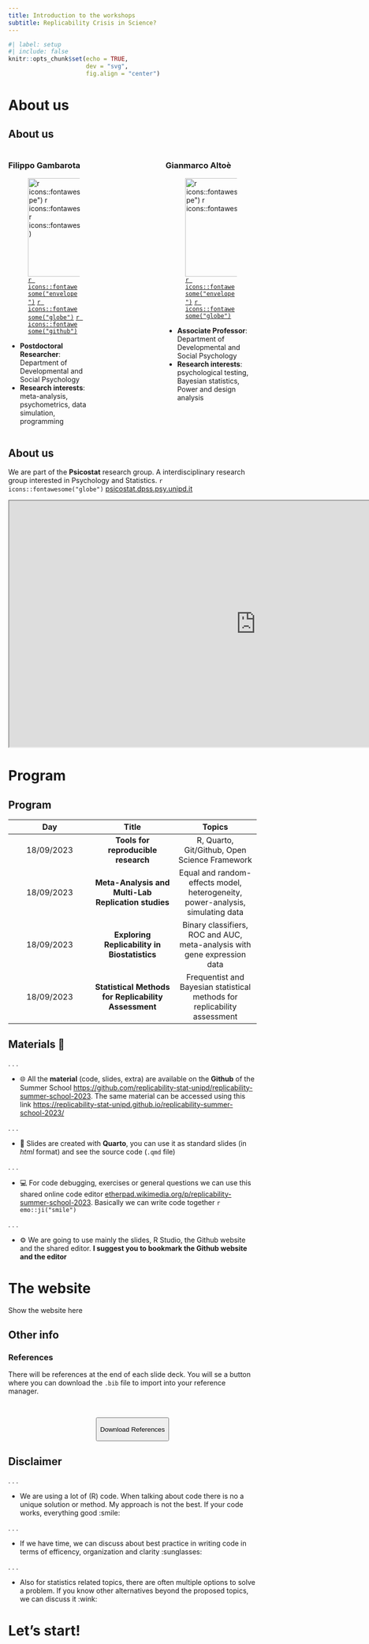 ```yaml
---
title: Introduction to the workshops
subtitle: Replicability Crisis in Science?
---
```


```r
#| label: setup
#| include: false
knitr::opts_chunk$set(echo = TRUE,
                      dev = "svg",
                      fig.align = "center")
```

# About us {.section}

## About us {.about}

:::: {.columns}
::: {.column width='40%'}

### Filippo Gambarota 

![[`r icons::fontawesome("envelope")`](mailto:filippo.gambarota@unipd.it) [`r icons::fontawesome("globe")`](filippogambarota.xyz) [`r icons::fontawesome("github")`](github.com/filippogambarota)  
](img/fg.jpg){width=200 fig-align="center"}

- [**Postdoctoral Researcher**]{.imp}: Department of Developmental and Social Psychology
- **Research interests**: meta-analysis, psychometrics, data simulation, programming

:::
::: {.column width='20%'}
:::
::: {.column width='40%'}

### Gianmarco Altoè

![[`r icons::fontawesome("envelope")`](mailto:gianmarco.altoe@unipd.it) [`r icons::fontawesome("globe")`](https://www.didattica.unipd.it/off/docente/6A8AF57C3282433554D456917489A756) ](img/ga.png){width=200 fig-align="center"}

- [**Associate Professor**]{.imp}: Department of Developmental and Social Psychology
- **Research interests**: psychological testing, Bayesian statistics, Power and design analysis

:::
::::

## About us {.about}

We are part of the **Psicostat** research group. A interdisciplinary research group interested in Psychology and Statistics. `r icons::fontawesome("globe")` [psicostat.dpss.psy.unipd.it](https://psicostat.dpss.psy.unipd.it/)

<center>
<iframe src="https://psicostat.dpss.psy.unipd.it/" style="width:1000px; height:500px"></iframe>
</center>

# Program {.section}

## Program

| Day | Title | Topics |
|:---:|:---:|:---:|
| 18/09/2023 | **Tools for reproducible research** | R, Quarto, Git/Github, Open Science Framework |
| 18/09/2023 | **Meta-Analysis and Multi-Lab Replication studies** | Equal and random-effects model, heterogeneity, power-analysis, simulating data |
| 18/09/2023 | **Exploring Replicability in Biostatistics** | Binary classifiers, ROC and AUC, meta-analysis with gene expression data |
| 18/09/2023 | **Statistical Methods for Replicability Assessment** | Frequentist and Bayesian statistical methods for replicability assessment |

## Materials 📘

. . .

- 🌐 All the **material** (code, slides, extra) are available on the **Github** of the Summer School [https://github.com/replicability-stat-unipd/replicability-summer-school-2023](https://github.com/replicability-stat-unipd/replicability-summer-school-2023). The same material can be accessed using this link [https://replicability-stat-unipd.github.io/replicability-summer-school-2023/](https://replicability-stat-unipd.github.io/replicability-summer-school-2023/)

. . .

- 📝 Slides are created with **Quarto**, you can use it as standard slides (in *html* format) and see the source code (`.qmd` file)

. . .

- 💻 For code debugging, exercises or general questions we can use this shared online code editor [etherpad.wikimedia.org/p/replicability-summer-school-2023](https://etherpad.wikimedia.org/p/replicability-summer-school-2023). Basically we can write code together `r emo::ji("smile")`

. . .

- ⚙️ We are going to use mainly the slides, R Studio, the Github website and the shared editor. **I suggest you to bookmark the Github website and the editor**

# The website {.section}

::: {.notes}
Show the website here
:::

## Other info

### References

There will be references at the end of each slide deck. You will se a button where you can download the `.bib` file to import into your reference manager.

</br>

<center>
<button class="button">
<p> Download References </p>
</button>
</center>

## Disclaimer

. . .

- We are using a lot of (R) code. When talking about code there is no a unique solution or method. My approach is not the best. If your code works, everything good :smile:

. . .

- If we have time, we can discuss about best practice in writing code in terms of efficency, organization and clarity :sunglasses:

. . .

- Also for statistics related topics, there are often multiple options to solve a problem. If you know other alternatives beyond the proposed topics, we can discuss it :wink:

# Let's start! {.section}